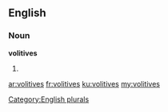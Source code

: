 ==English==

===Noun===
'''volitives'''

# {{plural of|[[volitive]]}}

[[Category:English plurals]]

[[ar:volitives]]
[[fr:volitives]]
[[ku:volitives]]
[[my:volitives]]